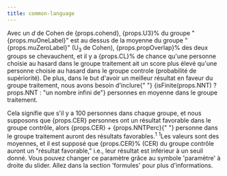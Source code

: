 ```yaml
---
title: common-language
---
```


<Typography variant="body1" gutterBottom>
Avec un <em>d</em> de Cohen de {props.cohend}, {props.U3}% du groupe "{props.muOneLabel}" 
est au dessus de la moyenne du groupe "{props.muZeroLabel}"  (U<sub>3</sub> de Cohen), {props.propOverlap}% des deux groups se chevauchent, et il 
y a {props.CL}% de chance qu'une personne choisie au hasard dans le groupe traitement
ait un score plus élevé qu'une personne choisie au hasard dans le groupe controle
(probabilité de supériorité). De plus, dans le but d'avoir 
un meilleur résultat en faveur du groupe traitement, nous avons besoin d'inclure{" "}
{isFinite(props.NNT) ? props.NNT : "un nombre infini de"} personnes en moyenne dans le groupe traitement.

Cela signifie que s'il y a 100 personnes dans chaque groupe, et nous supposons que {props.CER} personnes
ont un résultat favorable dans le groupe contrôle, alors {props.CER} + {props.NNTPerc}{" "}
personne dans le groupe traitement auront des résultats favorables.<sup>1</sup>
</Typography>
<Typography variant="body2" gutterBottom>
<sup>1</sup>Les valeurs sont des moyennes, et il est supposé que {props.CER}% (CER)
du groupe contrôle auront un "résultat favorable," i.e., leur résultat est
inférieur à un seuil donné. Vous pouvez changer ce paramètre grâce au symbole 'paramètre' à droite 
du slider. Allez dans la section 'formules' pour plus d'informations.
</Typography>